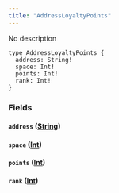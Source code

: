```yaml
---
title: "AddressLoyaltyPoints"
---
```


No description

```
type AddressLoyaltyPoints {
  address: String!
  space: Int!
  points: Int!
  rank: Int!
}

```

### Fields[](#fields "Direct link to heading")

#### `address` ([String](/developer/graphql-api/references/scalars/string))[](#address-string "Direct link to heading")

#### `space` ([Int](/developer/graphql-api/references/scalars/int))[](#space-int "Direct link to heading")

#### `points` ([Int](/developer/graphql-api/references/scalars/int))[](#points-int "Direct link to heading")

#### `rank` ([Int](/developer/graphql-api/references/scalars/int))[](#rank-int "Direct link to heading")